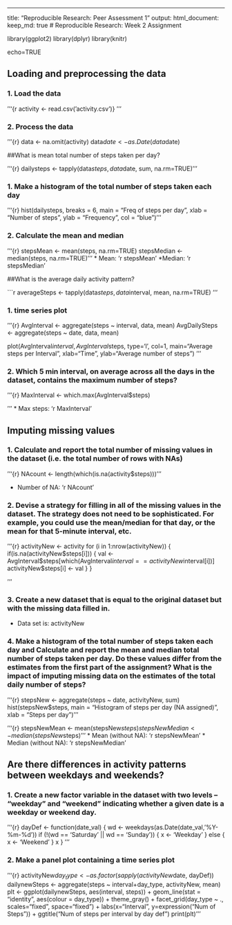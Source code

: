 ---
title: "Reproducible Research: Peer Assessment 1"
output: 
  html_document:
    keep_md: true
# Reproducible Research: Week 2 Assignment

library(ggplot2)
library(dplyr)
library(knitr)

echo=TRUE

## Loading and preprocessing the data

### 1. Load the data 

'''{r
        activity <- read.csv('activity.csv')}
'''

### 2. Process the data
'''{r}
data <- na.omit(activity)
data$date <- as.Date(data$date)

##What is mean total number of steps taken per day?


'''{r}
dailysteps <- tapply(data$steps, data$date, sum, na.rm=TRUE)
'''

### 1. Make a histogram of the total number of steps taken each day

'''{r}
hist(dailysteps, breaks = 6, main = "Freq of steps per day", 
    xlab = "Number of steps", ylab = "Frequency", col = "blue")
'''

### 2. Calculate the mean and median

'''{r}
        stepsMean <- mean(steps, na.rm=TRUE)
        stepsMedian <- median(steps, na.rm=TRUE)
'''
* Mean: 'r stepsMean'
*Median: 'r stepsMedian'

##What is the average daily activity pattern?

```r
averageSteps <- tapply(data$steps, data$interval, mean, na.rm=TRUE)
'''

### 1. time series plot

'''{r}
AvgInterval <- aggregate(steps ~ interval, data, mean)
AvgDailySteps <- aggregate(steps ~ date, data, mean)

plot(AvgInterval$interval, AvgInterval$steps, type='l', col=1, main="Average steps per Interval", xlab="Time", ylab="Average number of steps")
'''

### 2. Which 5 min interval, on average across all the days in the dataset, contains the maximum number of steps?

'''{r}
MaxInterval <- which.max(AvgInterval$steps)

'''
* Max steps: 'r MaxInterval'

## Imputing missing values

### 1. Calculate and report the total number of missing values in the dataset (i.e. the total number of rows with NAs)

'''{r}
NAcount <- length(which(is.na(activity$steps)))
'''

* Number of NA: 'r NAcount'

### 2. Devise a strategy for filling in all of the missing values in the dataset. The strategy does not need to be sophisticated. For example, you could use the mean/median for that day, or the mean for that 5-minute interval, etc.

'''{r}
activityNew <- activity
for (i in 1:nrow(activityNew)) {
    if(is.na(activityNew$steps[i])) {
        val <- AvgInterval$steps[which(AvgInterval$interval == activityNew$interval[i])]
        activityNew$steps[i] <- val 
    }
}

'''

### 3. Create a new dataset that is equal to the original dataset but with the missing data filled in.

* Data set is: activityNew

### 4. Make a histogram of the total number of steps taken each day and Calculate and report the mean and median total number of steps taken per day. Do these values differ from the estimates from the first part of the assignment? What is the impact of imputing missing data on the estimates of the total daily number of steps?

'''{r}
stepsNew <- aggregate(steps ~ date, activityNew, sum)
hist(stepsNew$steps, main = "Histogram of steps per day (NA assigned)", xlab = "Steps per day")
'''

'''{r}
stepsNewMean <- mean(stepsNew$steps)
stepsNewMedian <- median(stepsNew$steps)
'''
* Mean (without NA): 'r stepsNewMean'
* Median (without NA):  'r stepsNewMedian'


## Are there differences in activity patterns between weekdays and weekends?

### 1. Create a new factor variable in the dataset with two levels – “weekday” and “weekend” indicating whether a given date is a weekday or weekend day.


'''{r}
dayDef <- function(date_val) {
    wd <- weekdays(as.Date(date_val, '%Y-%m-%d'))
    if  (!(wd == 'Saturday' || wd == 'Sunday')) {
        x <- 'Weekday'
    } else {
        x <- 'Weekend'
    }
    x
}
'''

### 2. Make a panel plot containing a time series plot

'''{r}
activityNew$day_type <- as.factor(sapply(activityNew$date, dayDef))
dailynewSteps <- aggregate(steps ~ interval+day_type, activityNew, mean)
plt <- ggplot(dailynewSteps, aes(interval, steps)) +
    geom_line(stat = "identity", aes(colour = day_type)) +
    theme_gray() +
    facet_grid(day_type ~ ., scales="fixed", space="fixed") +
    labs(x="Interval", y=expression("Num of Steps")) +
    ggtitle("Num of steps per interval by day def")
print(plt)
'''
